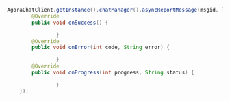 <PlatformWrapper platform="android">

```java
AgoraChatClient.getInstance().chatManager().asyncReportMessage(msgid, label, reason, new EMCallBack() {
        @Override
        public void onSuccess() {

                }
        @Override
        public void onError(int code, String error) {

                }
        @Override
        public void onProgress(int progress, String status) {

                }
    });
```

</PlatformWrapper>